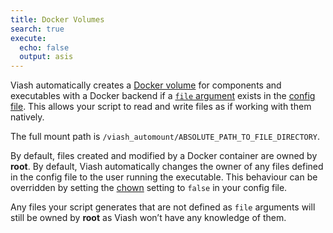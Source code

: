 ```yaml
---
title: Docker Volumes
search: true
execute:
  echo: false
  output: asis
---
```


Viash automatically creates a [Docker volume](https://docs.docker.com/storage/volumes/) for components and executables with a Docker backend if a [`file` argument](/documentation/reference/config/arguments/file.html) exists in the [config file](/documentation/reference/config/overview.html). This allows your script to read and write files as if working with them natively.  

The full mount path is `/viash_automount/ABSOLUTE_PATH_TO_FILE_DIRECTORY`.  

By default, files created and modified by a Docker container are owned by **root**. By default, Viash automatically changes the owner of any files defined in the config file to the user running the executable. This behaviour can be overridden by setting the [chown](/documentation/reference/config/platforms/dockerPlatform.html#chown) setting to `false` in your config file.

:::{.callout-important}
Any files your script generates that are not defined as `file` arguments will still be owned by **root** as Viash won't have any knowledge of them.
:::